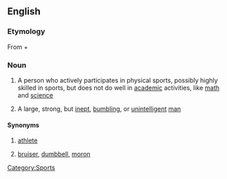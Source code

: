 ==English==

===Etymology===
From {{term|muscle}} + {{term|brain}}

===Noun===
{{en-noun}}

# {{US}} A person who actively participates in physical sports, possibly highly skilled in sports, but does not do well in [[academic]] activities, like [[math]] and [[science]]
# {{context|US|slang|pejorative}} A large, strong, but [[inept]], [[bumbling]], or [[unintelligent]] [[man]]

====Synonyms====
# {{i-c|participant in physical sports}} [[athlete]]
# {{i-c|idiot}} [[bruiser]], [[dumbbell]], [[moron]]

[[Category:Sports]]
